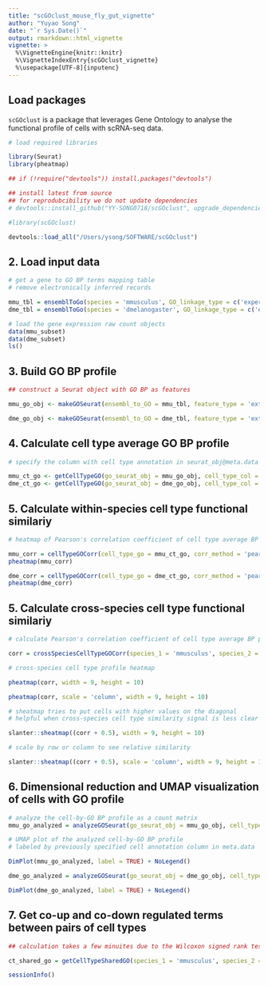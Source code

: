 ```yaml
---
title: "scGOclust_mouse_fly_gut_vignette"
author: "Yuyao Song"
date: "`r Sys.Date()`"
output: rmarkdown::html_vignette
vignette: >
  %\VignetteEngine{knitr::knitr}
  %\VignetteIndexEntry{scGOclust_vignette}
  %\usepackage[UTF-8]{inputenc}
---
```


## Load packages

`scGOclust` is a package that leverages Gene Ontology to analyse the functional profile of cells with scRNA-seq data.

```r
# load required libraries

library(Seurat)
library(pheatmap)

## if (!require("devtools")) install.packages("devtools")

## install latest from source
## for reprodubcibility we do not update dependencies
# devtools::install_github("YY-SONG0718/scGOclust", upgrade_dependencies = FALSE)

#library(scGOclust)

devtools::load_all("/Users/ysong/SOFTWARE/scGOclust")

```

## 2. Load input data

```r
# get a gene to GO BP terms mapping table
# remove electronically inferred records

mmu_tbl = ensemblToGo(species = 'mmusculus', GO_linkage_type = c('experimental', 'phylogenetic', 'computational', 'author', 'curator' ))
dme_tbl = ensemblToGo(species = 'dmelanogaster', GO_linkage_type = c('experimental', 'phylogenetic', 'computational', 'author', 'curator' ))

```

```r
# load the gene expression raw count objects
data(mmu_subset)
data(dme_subset)
ls()
```

## 3. Build GO BP profile

```r
## construct a Seurat object with GO BP as features

mmu_go_obj <- makeGOSeurat(ensembl_to_GO = mmu_tbl, feature_type = 'external_gene_name', seurat_obj = mmu_subset)

dme_go_obj <- makeGOSeurat(ensembl_to_GO = dme_tbl, feature_type = 'external_gene_name', seurat_obj = dme_subset)

```

## 4. Calculate cell type average GO BP profile

```r
# specify the column with cell type annotation in seurat_obj@meta.data

mmu_ct_go <- getCellTypeGO(go_seurat_obj = mmu_go_obj, cell_type_col = 'cell_type_annotation')
dme_ct_go <- getCellTypeGO(go_seurat_obj = dme_go_obj, cell_type_col = 'annotation')

```

## 5. Calculate within-species cell type functional similariy

```r
# heatmap of Pearson's correlation coefficient of cell type average BP profiles within species

mmu_corr = cellTypeGOCorr(cell_type_go = mmu_ct_go, corr_method = 'pearson')
pheatmap(mmu_corr)
```

```r
dme_corr = cellTypeGOCorr(cell_type_go = dme_ct_go, corr_method = 'pearson')
pheatmap(dme_corr)
```

## 5. Calculate cross-species cell type functional similariy


```r

# calculate Pearson's correlation coefficient of cell type average BP profiles across species

corr = crossSpeciesCellTypeGOCorr(species_1 = 'mmusculus', species_2 = 'dmelanogaster', cell_type_go_sp1 = mmu_ct_go, cell_type_go_sp2 = dme_ct_go, corr_method = 'pearson')

```


```r

# cross-species cell type profile heatmap

pheatmap(corr, width = 9, height = 10)

pheatmap(corr, scale = 'column', width = 9, height = 10)


```

```r

# sheatmap tries to put cells with higher values on the diagonal
# helpful when cross-species cell type similarity signal is less clear

slanter::sheatmap((corr + 0.5), width = 9, height = 10)

# scale by row or column to see relative similarity

slanter::sheatmap((corr + 0.5), scale = 'column', width = 9, height = 10)

```



## 6. Dimensional reduction and UMAP visualization of cells with GO profile

```r

# analyze the cell-by-GO BP profile as a count matrix
mmu_go_analyzed = analyzeGOSeurat(go_seurat_obj = mmu_go_obj, cell_type_col = 'cell_type_annotation')
```

```r
# UMAP plot of the analyzed cell-by-GO BP profile
# labeled by previously specified cell annotation column in meta.data

DimPlot(mmu_go_analyzed, label = TRUE) + NoLegend()
```


```r
dme_go_analyzed = analyzeGOSeurat(go_seurat_obj = dme_go_obj, cell_type_col = 'annotation')
```

```r
DimPlot(dme_go_analyzed, label = TRUE) + NoLegend()
```

## 7. Get co-up and co-down regulated terms between pairs of cell types

```r

## calculation takes a few minuites due to the Wilcoxon signed rank test

ct_shared_go = getCellTypeSharedGO(species_1 = 'mmusculus', species_2 = 'dmelanogaster', analyzed_go_seurat_sp1 = mmu_go_analyzed, analyzed_go_seurat_sp2 = dme_go_analyzed, cell_type_col_sp1 = 'cell_type_annotation', cell_type_col_sp2 = 'annotation')
```

```r

sessionInfo()

```
